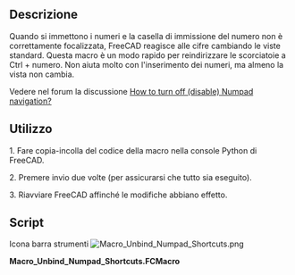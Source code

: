 <languages/>

{{Macro/it
|Name=Macro Unbind Numpad Shortcuts
|Translate=Annulla collegamenti al tastierino numerico
|Icon=Macro_Unbind_Numpad_Shortcuts.png
|Description=Riassocia i comandi di visualizzazione standard dai tasti numerici a Ctrl + digit, in modo che non ruotino la vista per errore durante l'immissione dei numeri.
|Author=DeepSOIC
|Version=2.0
|Date=2022-04-13
|FCVersion=0.20
|Download=[https://wiki.freecad.org/images/1/1e/Macro_Unbind_Numpad_Shortcuts.png ToolBar Icon]
}}

<span id="Description"></span>
==Descrizione==

Quando si immettono i numeri e la casella di immissione del numero non è correttamente focalizzata, FreeCAD reagisce alle cifre cambiando le viste standard. Questa macro è un modo rapido per reindirizzare le scorciatoie a Ctrl + numero. Non aiuta molto con l'inserimento dei numeri, ma almeno la vista non cambia.

Vedere nel forum la discussione [https://forum.freecad.org/viewtopic.php?f=3&t=26667 How to turn off (disable) Numpad navigation?]

<span id="How_to_use:"></span>
== Utilizzo ==

1. Fare copia-incolla del codice della macro nella console Python di FreeCAD.

2. Premere invio due volte (per assicurarsi che tutto sia eseguito).

3. Riavviare FreeCAD affinché le modifiche abbiano effetto.

==Script==

Icona barra strumenti [[Image:Macro_Unbind_Numpad_Shortcuts.png]]

'''Macro_Unbind_Numpad_Shortcuts.FCMacro'''

{{MacroCode|code=
preset = [
    ("Std_ViewIsometric"   , "Ctrl+0"),
    ("Std_ViewFront" , "Ctrl+1"),
    ("Std_ViewTop"   , "Ctrl+2"),
    ("Std_ViewRight" , "Ctrl+3"),
    ("Std_ViewRear"  , "Ctrl+4"),
    ("Std_ViewBottom", "Ctrl+5"),
    ("Std_ViewLeft"  , "Ctrl+6"),
]
for (cmd, shortcut) in preset:
    App.ParamGet("User parameter:BaseApp/Preferences/Shortcut").SetString(cmd, shortcut)
}}